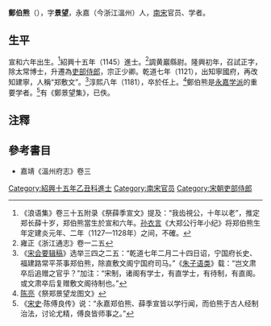 '''鄭伯熊'''（{{bd|1124年||1181年}}），字'''景望'''，永嘉（今浙江溫州）人，[[南宋|南宋]]官员、学者。

== 生平 ==
宣和六年出生。<ref>《浪语集》卷三十五附录《祭薛季宣文》提及：“我齿視公，十年以老”，推定郑长薛十岁，郑伯熊當生於宣和六年。[[孙衣言|孙衣言]]《大郑公行年小纪》将郑伯熊生年定建炎元年、二年（1127—1128年）之间，不確。</ref>紹興十五年（1145）進士。<ref>雍正《浙江通志》卷一二五</ref>調黄巖縣尉。隆興初年，召試正字，除太常博士，升遷為[[吏部侍郎|吏部侍郎]]，宗正少卿。乾道七年（1121），出知寧國府，再改知建寧，人稱“郑敷文”。<ref>《[[宋会要辑稿|宋会要辑稿]]》选举三四之二五：“乾道七年二月二十四日诏，宁国府长史、福建路常平茶事郑伯熊，除直敷文阁宁国府司马。”《[[朱子语类|朱子语类]]》载：“岂文肃卒后追赠之官乎？”加注：“宋制，诸阁有学士，有直学士，有待制，有直阁。或文肃卒后复赠敷文阁待制也。”</ref>淳熙八年（1181），卒於任上。<ref>[[陈亮|陈亮]]《祭郑景望龙图文》</ref>鄭伯熊是[[永嘉学派|永嘉学派]]的重要学者。<ref>《[[宋史|宋史]]·陈傅良传》说：“永嘉郑伯熊、薛季宣皆以学行闻，而伯熊于古人经制治法，讨论尤精，傅良皆师事之。”</ref>有《鄭景望集》，已佚。

==注釋==
{{reflist}}
==參考書目==
*嘉靖《溫州府志》卷三

[[Category:紹興十五年乙丑科進士|Category:紹興十五年乙丑科進士]]
[[Category:南宋官员|Category:南宋官员]]
[[Category:宋朝吏部侍郎|Category:宋朝吏部侍郎]]
